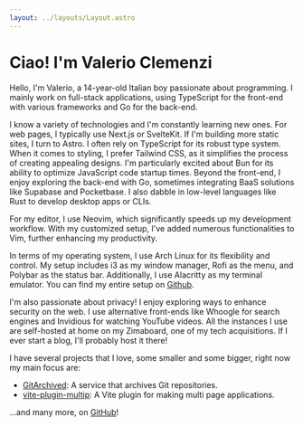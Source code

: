 ```yaml
---
layout: ../layouts/Layout.astro
---
```


# Ciao! I'm Valerio Clemenzi

Hello, I'm Valerio, a 14-year-old Italian boy passionate about programming. I mainly work on full-stack applications, using TypeScript for the front-end with various frameworks and Go for the back-end.

I know a variety of technologies and I'm constantly learning new ones. For web pages, I typically use Next.js or SvelteKit. If I'm building more static sites, I turn to Astro. I often rely on TypeScript for its robust type system. When it comes to styling, I prefer Tailwind CSS, as it simplifies the process of creating appealing designs. I'm particularly excited about Bun for its ability to optimize JavaScript code startup times. Beyond the front-end, I enjoy exploring the back-end with Go, sometimes integrating BaaS solutions like Supabase and Pocketbase. I also dabble in low-level languages like Rust to develop desktop apps or CLIs.

For my editor, I use Neovim, which significantly speeds up my development workflow. With my customized setup, I've added numerous functionalities to Vim, further enhancing my productivity.

In terms of my operating system, I use Arch Linux for its flexibility and control. My setup includes i3 as my window manager, Rofi as the menu, and Polybar as the status bar. Additionally, I use Alacritty as my terminal emulator. You can find my entire setup on [Github](https://github.com/vclemenzi/rice).

I'm also passionate about privacy! I enjoy exploring ways to enhance security on the web. I use alternative front-ends like Whoogle for search engines and Invidious for watching YouTube videos. All the instances I use are self-hosted at home on my Zimaboard, one of my tech acquisitions. If I ever start a blog, I'll probably host it there!

I have several projects that I love, some smaller and some bigger, right now my main focus are:

- [GitArchived](https://gitarchived.org): A service that archives Git repositories.
- [vite-plugin-multip](https://github.com/vclemenzi/vite-plugin-multip): A Vite plugin for making multi page applications.

...and many more, on [GitHub](https://github.com/vclemenzi)!
